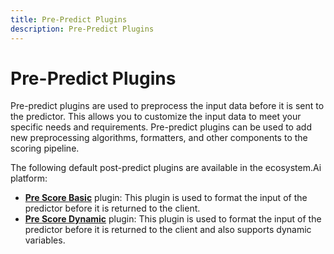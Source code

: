 ```yaml
---
title: Pre-Predict Plugins
description: Pre-Predict Plugins
---
```



# Pre-Predict Plugins

Pre-predict plugins are used to preprocess the input data before it is sent to the predictor. This allows you to customize the input data to meet your specific needs and requirements. Pre-predict plugins can be used to add new preprocessing algorithms, formatters, and other components to the scoring pipeline.

The following default post-predict plugins are available in the ecosystem.Ai platform:
- **[Pre Score Basic](/docs/runtime/prepredict/prescorebasic)** plugin: This plugin is used to format the input of the predictor before it is returned to the client.
- **[Pre Score Dynamic](/docs/runtime/prepredict/prescoredynamic)** plugin: This plugin is used to format the input of the predictor before it is returned to the client and also supports dynamic variables.

